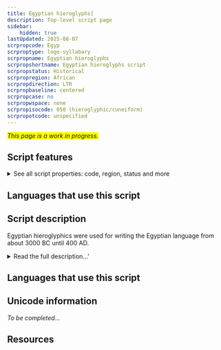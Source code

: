 ```yaml
---
title: Egyptian hieroglyphs]
description: Top-level script page
sidebar:
    hidden: true
lastUpdated: 2025-08-07
scrpropcode: Egyp
scrproptype: logo-syllabary
scrpropname: Egyptian hieroglyphs
scrpropshortname: Egyptian hieroglyphs script
scrpropstatus: Historical
scrpropregion: African
scrpropdirection: LTR
scrpropbaseline: centered
scrpropcase: no
scrpropwspace: none
scrpropisocode: 050 (hieroglyphic/cuneiform)
scrpropotcode: unspecified
---
```


<span style='background-color:yellow'>_This page is a work in progress._</span>


## Script features

<details>
<summary> See all script properties: code, region, status and more</summary>
<ScriptInfo />
</details>

## Languages that use this script

<WsList script='Egyp' wsMax='5' />

## Script description

Egyptian hieroglyphics were used for writing the Egyptian language from about 3000 BC until 400 AD.

<details><summary>Read the full description...'</summary>_Not yet available._</details>

## Languages that use this script

<WsList script='Egyp' wsMax='5' />

## Unicode information

_To be completed..._

## Resources

<ScriptResources detailSummary='seemore' />

